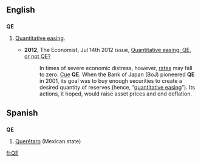 {{also|q.e.|qe|që}}
==English==
==={{abbreviation|English}}===
'''QE'''

# {{finance}} [[quantitative easing|Quantitative easing]]. 
#*'''2012''', The Economist, Jul 14th 2012 issue, [http://www.economist.com/node/21558596 Quantitative easing: QE, or not QE?]
#*:In times of severe economic distress, however, [[interest rates|rates]] may fall to zero. [[cue|Cue]] '''QE'''. When the Bank of Japan (BoJ) pioneered '''QE''' in 2001, its goal was to buy enough securities to create a desired quantity of reserves (hence, “[[quantitative easing]]”). Its actions, it hoped, would raise asset prices and end deflation.

==Spanish==

==={{abbreviation|Spanish}}===
'''QE'''

# [[Querétaro]] (Mexican state)

[[fi:QE]]